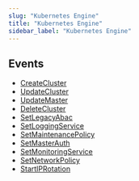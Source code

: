 ```yaml
---
slug: "Kubernetes Engine"
title: "Kubernetes Engine"
sidebar_label: "Kubernetes Engine"
---
```


## Events

- [CreateCluster](/gcp/threats/kubernetesengine/rules/CreateCluster)
- [UpdateCluster](/gcp/threats/kubernetesengine/rules/UpdateCluster)
- [UpdateMaster](/gcp/threats/kubernetesengine/rules/UpdateMaster)
- [DeleteCluster](/gcp/threats/kubernetesengine/rules/DeleteCluster)
- [SetLegacyAbac](/gcp/threats/kubernetesengine/rules/SetLegacyAbac)
- [SetLoggingService](/gcp/threats/kubernetesengine/rules/SetLoggingService)
- [SetMaintenancePolicy](/gcp/threats/kubernetesengine/rules/SetMaintenancePolicy)
- [SetMasterAuth](/gcp/threats/kubernetesengine/rules/SetMasterAuth)
- [SetMonitoringService](/gcp/threats/kubernetesengine/rules/SetMonitoringService)
- [SetNetworkPolicy](/gcp/threats/kubernetesengine/rules/SetNetworkPolicy)
- [StartIPRotation](/gcp/threats/kubernetesengine/rules/StartIPRotation)